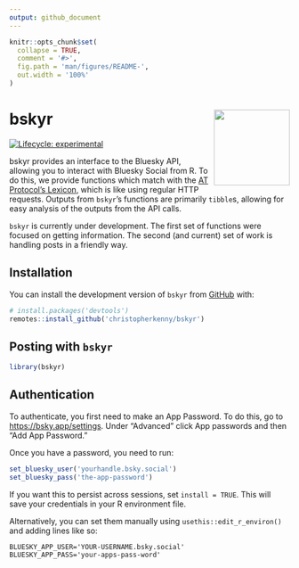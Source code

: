 ```yaml
---
output: github_document
---
```


<!-- README.md is generated from README.Rmd. Please edit that file -->

```r
knitr::opts_chunk$set(
  collapse = TRUE,
  comment = '#>',
  fig.path = 'man/figures/README-',
  out.width = '100%'
)
```

# bskyr <img src="man/figures/logo.png" align="right" height="136" alt="" />

<!-- badges: start -->
[![Lifecycle: experimental](https://img.shields.io/badge/lifecycle-experimental-orange.svg)](https://lifecycle.r-lib.org/articles/stages.html#experimental)
<!-- badges: end -->

bskyr provides an interface to the Bluesky API, allowing you to interact with Bluesky Social from R. 
To do this, we provide functions which match with the [AT Protocol's Lexicon](https://atproto.com/guides/lexicon), which is like using regular HTTP requests.
Outputs from `bskyr`'s functions are primarily `tibble`s, allowing for easy analysis of the outputs from the API calls.

`bskyr` is currently under development.
The first set of functions were focused on getting information.
The second (and current) set of work is handling posts in a friendly way.

## Installation

You can install the development version of `bskyr` from [GitHub](https://github.com/) with:

``` r
# install.packages('devtools')
remotes::install_github('christopherkenny/bskyr')
```

## Posting with `bskyr`

```r
library(bskyr)
```


## Authentication

To authenticate, you first need to make an App Password. 
To do this, go to <https://bsky.app/settings>.
Under "Advanced" click App passwords and then "Add App Password."

Once you have a password, you need to run:

```r
set_bluesky_user('yourhandle.bsky.social')
set_bluesky_pass('the-app-password')
```

If you want this to persist across sessions, set `install = TRUE`.
This will save your credentials in your R environment file.

Alternatively, you can set them manually using `usethis::edit_r_environ()` and adding lines like so:

```
BLUESKY_APP_USER='YOUR-USERNAME.bsky.social'
BLUESKY_APP_PASS='your-apps-pass-word'
```
